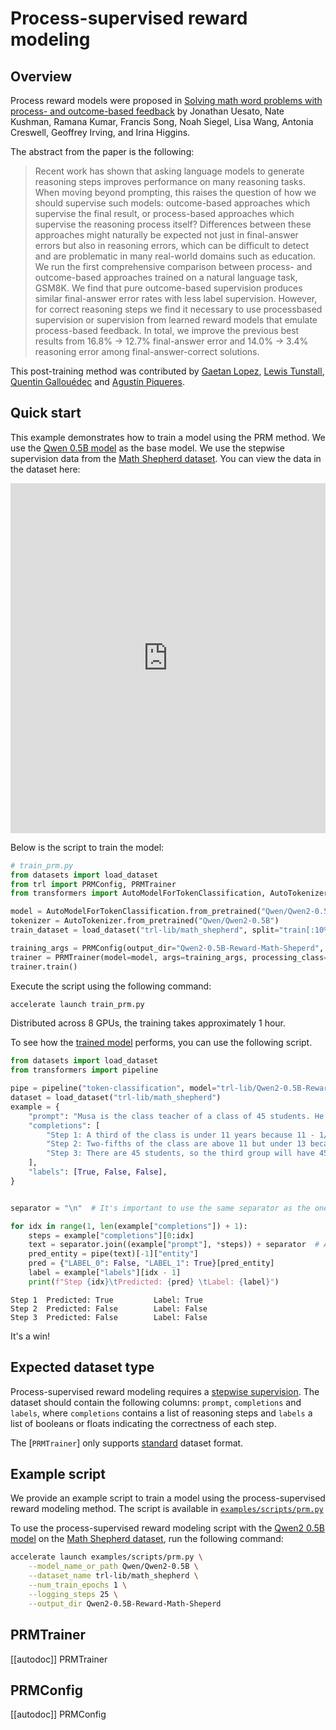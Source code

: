# Process-supervised reward modeling

## Overview

Process reward models were proposed in [Solving math word problems with process- and outcome-based feedback](https://huggingface.co/papers/2211.14275) by Jonathan Uesato, Nate Kushman, Ramana Kumar, Francis Song, Noah Siegel, Lisa Wang, Antonia Creswell, Geoffrey Irving, and Irina Higgins.

The abstract from the paper is the following:

> Recent work has shown that asking language models to generate reasoning steps improves performance on many reasoning tasks. When moving beyond prompting, this raises the question of how we should supervise such models: outcome-based approaches which supervise the final result, or process-based approaches which supervise the reasoning process itself? Differences between these approaches might naturally be expected not just in final-answer errors but also in reasoning errors, which can be difficult to detect and are problematic in many real-world domains such as education. We run the first comprehensive comparison between process- and outcome-based approaches trained on a natural language task, GSM8K. We find that pure outcome-based supervision produces similar final-answer error rates with less label supervision. However, for correct reasoning steps we find it necessary to use processbased supervision or supervision from learned reward models that emulate process-based feedback. In total, we improve the previous best results from 16.8% → 12.7% final-answer error and 14.0% → 3.4% reasoning error among final-answer-correct solutions.

This post-training method was contributed by [Gaetan Lopez](https://github.com/gaetanlop), [Lewis Tunstall](https://huggingface.co/lewtun), [Quentin Gallouédec](https://huggingface.co/qgallouedec) and [Agustín Piqueres](https://huggingface.co/plaguss).


## Quick start

This example demonstrates how to train a model using the PRM method. We use the [Qwen 0.5B model](https://huggingface.co/Qwen/Qwen2-0.5B) as the base model. We use the stepwise supervision data from the [Math Shepherd dataset](https://huggingface.co/datasets/trl-lib/math_shepherd). You can view the data in the dataset here:

<iframe
  src="https://huggingface.co/datasets/trl-lib/math_shepherd/embed/viewer/default/train?row=0"
  frameborder="0"
  width="100%"
  height="560px"
></iframe>

Below is the script to train the model:

```python
# train_prm.py
from datasets import load_dataset
from trl import PRMConfig, PRMTrainer
from transformers import AutoModelForTokenClassification, AutoTokenizer

model = AutoModelForTokenClassification.from_pretrained("Qwen/Qwen2-0.5B", num_labels=2)
tokenizer = AutoTokenizer.from_pretrained("Qwen/Qwen2-0.5B")
train_dataset = load_dataset("trl-lib/math_shepherd", split="train[:10%]")

training_args = PRMConfig(output_dir="Qwen2-0.5B-Reward-Math-Sheperd", logging_steps=10)
trainer = PRMTrainer(model=model, args=training_args, processing_class=tokenizer, train_dataset=train_dataset)
trainer.train()
```

Execute the script using the following command:

```bash
accelerate launch train_prm.py
```

Distributed across 8 GPUs, the training takes approximately 1 hour.

To see how the [trained model](https://huggingface.co/trl-lib/Qwen2-0.5B-Reward-Math-Sheperd) performs, you can use the following script.


```python
from datasets import load_dataset
from transformers import pipeline

pipe = pipeline("token-classification", model="trl-lib/Qwen2-0.5B-Reward-Math-Sheperd")
dataset = load_dataset("trl-lib/math_shepherd")
example = {
    "prompt": "Musa is the class teacher of a class of 45 students. He wants to split them into three groups by age. If a third of the class is under 11 years, and two-fifths are above 11 but under 13, how many students will be in the third group (13 years and above)?",
    "completions": [
        "Step 1: A third of the class is under 11 years because 11 - 1/3 = <<11-1/3=7>>7.",
        "Step 2: Two-fifths of the class are above 11 but under 13 because 2/5 * 11 = <<2/5*11=8>>8.",
        "Step 3: There are 45 students, so the third group will have 45 - 7 - 8 = <<45-7-8=20>>20 students. The answer is: 20",
    ],
    "labels": [True, False, False],
}


separator = "\n"  # It's important to use the same separator as the one used during training

for idx in range(1, len(example["completions"]) + 1):
    steps = example["completions"][0:idx]
    text = separator.join((example["prompt"], *steps)) + separator  # Add a separator between the prompt and each steps
    pred_entity = pipe(text)[-1]["entity"]
    pred = {"LABEL_0": False, "LABEL_1": True}[pred_entity]
    label = example["labels"][idx - 1]
    print(f"Step {idx}\tPredicted: {pred} \tLabel: {label}")
```

```
Step 1  Predicted: True         Label: True
Step 2  Predicted: False        Label: False
Step 3  Predicted: False        Label: False
```

It's a win!

## Expected dataset type

Process-supervised reward modeling requires a [stepwise supervision](dataset_formats#stepwise-supervision).
The dataset should contain the following columns: `prompt`, `completions` and `labels`, where `completions` contains a list of reasoning steps and `labels` a list of booleans or floats indicating the correctness of each step.

The [`PRMTrainer`] only supports [standard](dataset_formats#standard) dataset format.

## Example script

We provide an example script to train a model using the process-supervised reward modeling method. The script is available in [`examples/scripts/prm.py`](https://github.com/huggingface/trl/blob/main/examples/scripts/prm.py)

To use the process-supervised reward modeling script with the [Qwen2 0.5B model](https://huggingface.co/Qwen/Qwen2-0.5B) on the [Math Shepherd dataset](https://huggingface.co/datasets/trl-lib/math_shepherd), run the following command:

```bash
accelerate launch examples/scripts/prm.py \
    --model_name_or_path Qwen/Qwen2-0.5B \
    --dataset_name trl-lib/math_shepherd \
    --num_train_epochs 1 \
    --logging_steps 25 \
    --output_dir Qwen2-0.5B-Reward-Math-Sheperd
```

## PRMTrainer

[[autodoc]] PRMTrainer

## PRMConfig

[[autodoc]] PRMConfig
